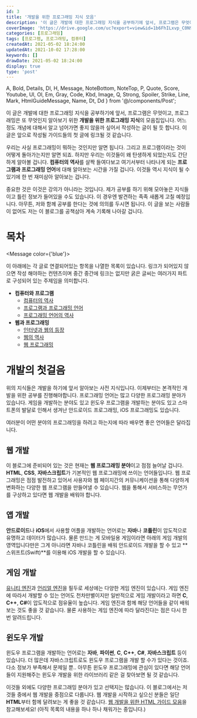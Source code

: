 ```yaml
---
id: 3
title: '개발을 위한 프로그래밍 지식 모음'
description: '이 글은 개발에 대한 프로그래밍 지식을 공부하기에 앞서, 프로그램은 무엇이고, 프로그래밍은 또 무엇인지 알아보기 위한 개발을 위한 프로그래밍 지식의 모음집입니다. 어느정도 개념에 대해서 알고 넘어가면 좋지 않을까 싶어서 작성하는 글이 될 듯 합니다. 이 글은 앞으로 작성될 가이드들의 첫 글에 링크될 것 같습니다. 우리는 사실 프로그래밍이 뭐하는 것인지만 알면 됩니다. 그리고 프로그램이라는 것이 어떻게 돌아가는지만 알면 되죠. 하지만 우리는 이것들이 왜 탄생하게 되었는지도 간단하게 알아볼 겁니다. 컴퓨터의 역사를 살짝 들여다보고 여기서부터 나타나게 되는 프로그래밍의 역사를 알아보는 시간을 가질 겁니다. 이것들 역시 지식이 될 수 있기에 한 번 재미삼아 알아보는 겁니다.'
coverImage: 'https://drive.google.com/uc?export=view&id=1b6FhILxvp_C0N9Sly-ApOPeGfkjqGX2R'
categories: [프로그래밍]
tags: [프로그램, 프로그래밍, 컴퓨터]
createdAt: 2021-05-02 18:24:00
updatedAt: 2021-10-02 17:28:00
keywords: []
drawDate: 2021-05-02 18:24:00
display: true
type: 'post'
---
```


  A, Bold, Details, Dl, H, Message, NoteBottom, NoteTop, P,
  Quote, Score, Youtube, Ul, Ol, Em, Gray, Code, Kbd, Image,
  Q, Strong, Spoiler, Strike, Line, Mark, HtmlGuideMessage, Name,
  Dt, Dd
} from '@/components/Post';

이 글은 개발에 대한 프로그래밍 지식을 공부하기에 앞서, 프로그램은 무엇이고, 프로그래밍은 또 무엇인지 알아보기 위한 **개발을 위한 프로그래밍 지식**의 모음집입니다. 어느정도 개념에 대해서 알고 넘어가면 좋지 않을까 싶어서 작성하는 글이 될 듯 합니다. 이 글은 앞으로 작성될 가이드들의 첫 글에 링크될 것 같습니다.

우리는 사실 프로그래밍이 뭐하는 것인지만 알면 됩니다. 그리고 프로그램이라는 것이 어떻게 돌아가는지만 알면 되죠. 하지만 우리는 이것들이 왜 탄생하게 되었는지도 간단하게 알아볼 겁니다. **컴퓨터의 역사**를 살짝 들여다보고 여기서부터 나타나게 되는 **프로그램과 프로그래밍 언어**에 대해 알아보는 시간을 가질 겁니다. 이것들 역시 지식이 될 수 있기에 한 번 재미삼아 알아보는 겁니다.

중요한 것은 이것은 강의가 아니라는 것입니다. 제가 공부를 하기 위해 모아놓은 지식들이고 틀린 정보가 들어있을 수도 있습니다. 이 경우엔 발견하는 족족 새롭게 고칠 예정입니다. 아무튼, 저와 함께 공부를 한다는 것에 의의를 두시면 됩니다. 이 글을 보는 사람들이 없어도 저는 이 블로그를 공책삼아 계속 기록해 나아갈 겁니다.

# 목차
<Message color={'blue'}>
  <p>이 아래에는 각 글로 연결되어있는 항목을 나열한 목록이 있습니다. 링크가 되어있지 않으면 작성 해야하는 컨텐츠이며 중간 중간에 링크는 없지만 굵은 글씨는 여러가지 파트로 구성되어 있는 주제임을 의미합니다.</p>
</Message>

* **컴퓨터와 프로그램**
  * [컴퓨터의 역사](/post/2021-05-03-01-history-of-computer)
  * [프로그램과 프로그래밍 언어](/post/2021-05-03-02-program-and-programming)
  * [프로그래밍 언어의 역사](/post/2021-05-03-03-history-of-programming-language)
* **웹과 프로그래밍**
  * [인터넷과 웹의 등장](/post/2021-05-04-01-origin-of-internet)
  * [웹의 역사](/post/2021-05-04-02-history-of-web)
  * [웹 프로그래밍](/post/2021-05-04-03-web-programming)

# 개발의 첫걸음
위의 지식들은 개발을 하기에 앞서 알아보는 사전 지식입니다. 이제부터는 본격적인 개발을 위한 공부를 진행해야합니다. 프로그래밍 언어는 많고 다양한 프로그래밍 분야가 있습니다. 게임을 개발하는 분야도 있고 윈도우 프로그램을 개발하는 분야도 있고 스마트폰의 발달로 인해서 생겨난 안드로이드 프로그래밍, iOS 프로그래밍도 있습니다.

여러분이 어떤 분야의 프로그래밍을 하려고 하는지에 따라 배우면 좋은 언어들은 달라집니다.

## 웹 개발
<P>이 블로그에 준비되어 있는 것은 현재는 <Strong>웹 프로그래밍 분야</Strong>이고 점점 늘어날 겁니다. <Strong>HTML</Strong>, <Strong>CSS</Strong>, <Strong>자바스크립트</Strong>가 기본적인 웹 프로그래밍에 쓰이는 언어들입니다. 웹 프로그래밍은 점점 발전하고 있어서 사용자와 웹 페이지간의 커뮤니케이션을 통해 다양하게 변화하는 다양한 웹 프로그램을 만들어낼 수 있습니다. 웹을 통해서 서비스하는 무언가를 구상하고 있다면 웹 개발을 배워야 합니다.</P>

## 앱 개발
**안드로이드**나 **iOS**에서 사용할 어플을 개발하는 언어로는 **자바**나 **코틀린**이 압도적으로 유명하고 데이터가 많습니다. 물론 만드는 게 모바일용 게임이라면 아래의 게임 개발의 영역입니다만은 그게 아니라면 자바나 코틀린을 배워 안드로이드 개발을 할 수 있고 **스위프트(Swift)**를 이용해 iOS 개발을 할 수 있습니다.

## 게임 개발
<P><A type='normal' href='https://unity.com/kr'>유니티 엔진</A>과 <A type='normal' href='https://www.unrealengine.com/ko/'>언리얼 엔진</A>을 필두로 세상에는 다양한 게임 엔진이 있습니다. 게임 엔진에 따라서 개발할 수 있는 언어도 천차만별이지만 일반적으로 게임 개발이라고 하면 <Strong>C</Strong>, <Strong>C++</Strong>, <Strong>C#</Strong>이 압도적으로 점유율이 높습니다. 게임 엔진과 함께 해당 언어들을 같이 배워보는 것도 좋을 것 같습니다. 물론 사용하는 게임 엔진에 따라 달라진다는 점은 다시 한 번 알려드립니다.</P>

## 윈도우 개발
윈도우 프로그램을 개발하는 언어로는 **자바**, **파이썬**, **C**, **C++**, **C#**, **자바스크립트** 등이 있습니다. 더 많은데 자바스크립트로도 윈도우 프로그램을 개발 할 수가 있다는 것이죠. 다소 정보가 부족해서 문제일 뿐.. 아무튼 윈도우 프로그래밍에 관심이 있다면 해당 언어들이 지원해주는 윈도우 개발을 위한 라이브러리 같은 걸 찾아보면 될 것 같습니다.

<Line />

<P>이것들 외에도 다양한 프로그래밍 분야가 있고 선택지는 많습니다. 이 블로그에서는 저것들 중에서 웹 개발을 중점으로 다룹니다. 웹 개발을 시작하고 싶으신 분들은 일단 <Strong>HTML</Strong>부터 함께 달려보는 게 좋을 것 같습니다. <A href='/post/2021-05-02-01-complete-html-guide' type='blog'>웹 개발을 위한 HTML 가이드 모음</A>을 참고해보세요! <Gray>(아직 목록의 내용을 하나 하나 채워가는 중입니다.)</Gray></P>
